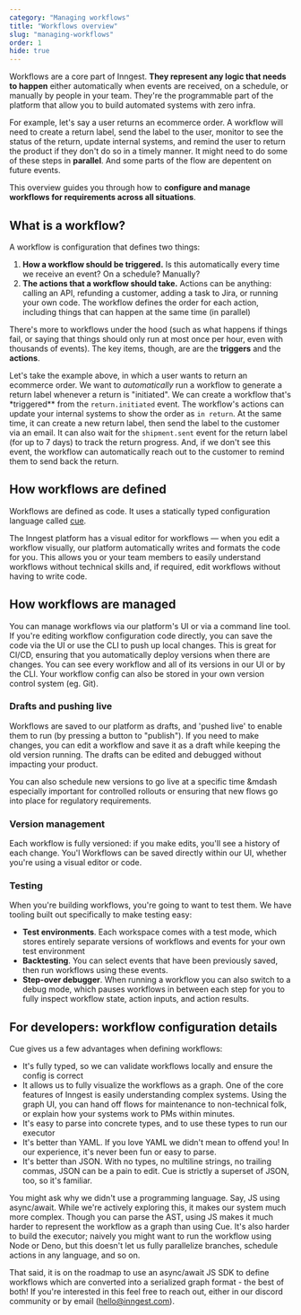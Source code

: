 ```yaml
---
category: "Managing workflows"
title: "Workflows overview"
slug: "managing-workflows"
order: 1
hide: true
---
```


Workflows are a core part of Inngest. **They represent any logic that needs to happen** either
automatically when events are received, on a schedule, or manually by people in your team. They're
the programmable part of the platform that allow you to build automated systems with zero infra.

For example, let's say a user returns an ecommerce order. A workflow will need to create a return
label, send the label to the user, monitor to see the status of the return, update internal systems,
and remind the user to return the product if they don't do so in a timely manner. It might need to
do some of these steps in **parallel**. And some parts of the flow are depentent on future events.

This overview guides you through how to **configure and manage workflows for requirements across all
situations**.

## What is a workflow?

A workflow is configuration that defines two things:

1. **How a workflow should be triggered.** Is this automatically every time we receive an event? On
   a schedule? Manually?
2. **The actions that a workflow should take.** Actions can be anything: calling an API, refunding a
   customer, adding a task to Jira, or running your own code. The workflow defines the order for
   each action, including things that can happen at the same time (in parallel)

There's more to workflows under the hood (such as what happens if things fail, or saying that things
should only run at most once per hour, even with thousands of events). The key items, though, are
are the **triggers** and the **actions**.

Let's take the example above, in which a user wants to return an ecommerce order. We want to
_automatically_ run a workflow to generate a return label whenever a return is "initiated". We can
create a workflow that's \*triggered\*\* from the `return.initiated` event. The workflow's actions can
update your internal systems to show the order as `in return`. At the same time, it can create a
new return label, then send the label to the customer via an email. It can also wait for the
`shipment.sent` event for the return label (for up to 7 days) to track the return progress. And, if
we don't see this event, the workflow can automatically reach out to the customer to remind them to
send back the return.

## How workflows are defined

Workflows are defined as code. It uses a statically typed configuration language called
[cue](https://cuelang.org).

The Inngest platform has a visual editor for workflows &mdash; when you edit a workflow visually,
our platform automatically writes and formats the code for you. This allows you or your team
members to easily understand workflows without technical skills and, if required, edit workflows
without having to write code.

## How workflows are managed

You can manage workflows via our platform's UI or via a command line tool. If you're editing
workflow configuration code directly, you can save the code via the UI or use the CLI to push up
local changes. This is great for CI/CD, ensuring that you automatically deploy versions when there
are changes. You can see every workflow and all of its versions in our UI or by the CLI. Your
workflow config can also be stored in your own version control system (eg. Git).

### Drafts and pushing live

Workflows are saved to our platform as drafts, and 'pushed live' to enable them to run (by pressing
a button to "publish"). If you need to make changes, you can edit a workflow and save it as a draft
while keeping the old version running. The drafts can be edited and debugged without impacting your
product.

You can also schedule new versions to go live at a specific time &mdash especially
important for controlled rollouts or ensuring that new flows go into place for regulatory
requirements.

### Version management

Each workflow is fully versioned: if you make edits, you'll see a history of each change. You'l
Workflows can be saved directly within our UI, whether you're using a visual editor or code.

### Testing

When you're building workflows, you're going to want to test them. We have tooling built out
specifically to make testing easy:

- **Test environments**. Each workspace comes with a test mode, which stores entirely separate
  versions of workflows and events for your own test environment
- **Backtesting**. You can select events that have been previously saved, then run workflows using
  these events.
- **Step-over debugger**. When running a workflow you can also switch to a debug mode, which pauses
  workflows in between each step for you to fully inspect workflow state, action inputs, and action
  results.

## For developers: workflow configuration details

Cue gives us a few advantages when defining workflows:

- It's fully typed, so we can validate workflows locally and ensure the config is correct
- It allows us to fully visualize the workflows as a graph. One of the core features of Inngest is
  easily understanding complex systems. Using the graph UI, you can hand off flows for maintenance
  to non-technical folk, or explain how your systems work to PMs within minutes.
- It's easy to parse into concrete types, and to use these types to run our executor
- It's better than YAML. If you love YAML we didn't mean to offend you! In our experience, it's
  never been fun or easy to parse.
- It's better than JSON. With no types, no multiline strings, no trailing commas, JSON can be a
  pain to edit. Cue is strictly a superset of JSON, too, so it's familiar.

You might ask why we didn't use a programming language. Say, JS using async/await. While we're
actively exploring this, it makes our system much more complex. Though you can parse the AST, using
JS makes it much harder to represent the workflow as a graph than using Cue. It's also harder to
build the executor; naively you might want to run the workflow using Node or Deno, but this
doesn't let us fully parallelize branches, schedule actions in any language, and so on.

That said, it is on the roadmap to use an async/await JS SDK to define workflows which are converted
into a serialized graph format - the best of both! If you're interested in this feel free
to reach out, either in our discord community or by email (hello@inngest.com).
